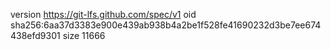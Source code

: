 version https://git-lfs.github.com/spec/v1
oid sha256:6aa37d3383e900e439ab938b4a2be1f528fe41690232d3be7ee674438efd9301
size 11666
